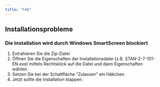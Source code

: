 ---
title: "FAQ"
---

## Installationsprobleme

### Die Installation wird durch Windows SmartScreen blockiert

1.  Extrahieren Sie die Zip-Datei
2.  Öffnen Sie die Eigenschaften der Installationsdatei (z.B. STAN-2-7-101-EN.exe) mittels Rechtsklick auf die Datei und dann Eigenschaften wählen.
3.  Setzen Sie bei der Schaltfläche "Zulassen" ein Häkchen.
4.  Jetzt sollte die Installation klappen.

# 
